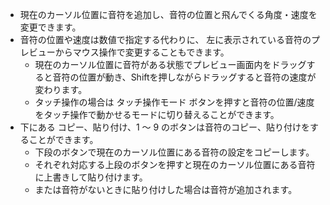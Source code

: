 
- 現在のカーソル位置に音符を追加し、音符の位置と飛んでくる角度・速度を変更できます。
- 音符の位置や速度は数値で指定する代わりに、
  左に表示されている音符のプレビューからマウス操作で変更することもできます。
  - 現在のカーソル位置に音符がある状態でプレビュー画面内をドラッグすると音符の位置が動き、<Key className="text-sm p-0.5 mx-0.5">Shift</Key>を押しながらドラッグすると音符の速度が変わります。
  - タッチ操作の場合は <MoveIcon /> タッチ操作モード
  ボタンを押すと音符の位置/速度をタッチ操作で動かせるモードに切り替えることができます。
- 下にある コピー、貼り付け、1 〜 9 のボタンは音符のコピー、貼り付けをすることができます。
  - 下段のボタンで現在のカーソル位置にある音符の設定をコピーします。
  - それぞれ対応する上段のボタンを押すと現在のカーソル位置にある音符に上書きして貼り付けます。
  - または音符がないときに貼り付けした場合は音符が追加されます。
